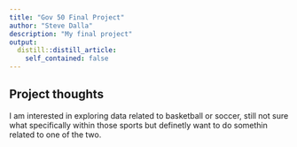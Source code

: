 ```yaml
---
title: "Gov 50 Final Project"
author: "Steve Dalla"
description: "My final project"
output:
  distill::distill_article:
    self_contained: false
---
```




## Project thoughts

I am interested in exploring data related to basketball or soccer, still not sure what specifically within those sports but definetly want to do somethin related to one of the two. 